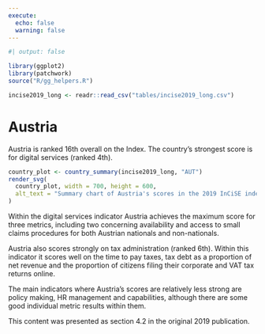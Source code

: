 ```yaml
---
execute:
  echo: false
  warning: false
---
```


<!-- DO NOT EDIT THIS FILE --->
<!-- AUTO GENERATED FROM r/generate_country_qmd.r --->

```r
#| output: false

library(ggplot2)
library(patchwork)
source("R/gg_helpers.R")

incise2019_long <- readr::read_csv("tables/incise2019_long.csv")

```

# Austria {#sec-country-aut .unnumbered}

:::{.lead}
Austria is ranked 16th overall on the Index. The country's strongest score is
for digital services (ranked 4th).
:::

```r
country_plot <- country_summary(incise2019_long, "AUT")
render_svg(
  country_plot, width = 700, height = 600,
  alt_text = "Summary chart of Austria's scores in the 2019 InCiSE index."
)
```

Within the digital services indicator Austria achieves the maximum score for
three metrics, including two concerning availability and access to small claims
procedures for both Austrian nationals and non-nationals.

Austria also scores strongly on tax administration (ranked 6th). Within this
indicator it scores well on the time to pay taxes, tax debt as a proportion of
net revenue and the proportion of citizens filing their corporate and VAT tax
returns online.

The main indicators where Austria's scores are relatively less strong are
policy making, HR management and capabilities, although there are some good
individual metric results within them.

::: {.callout-note .crf title="Cross-referencing note" icon="false"}
This content was presented as section 4.2 in the original 2019 publication.
:::

